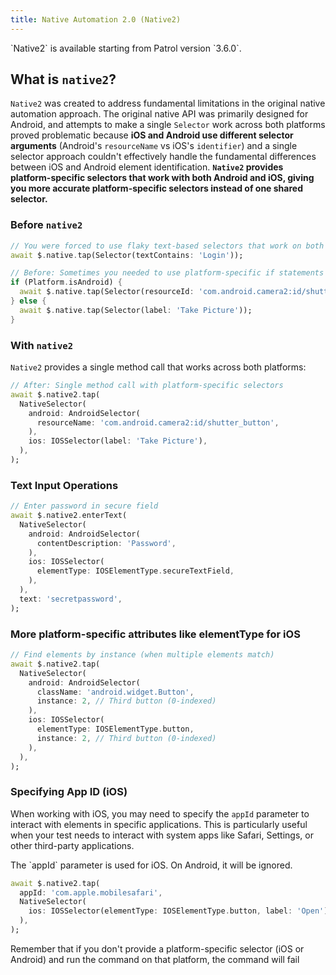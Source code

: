 ```yaml
---
title: Native Automation 2.0 (Native2)
---
```


<Info>
`Native2` is available starting from Patrol version `3.6.0`.
</Info>

## What is `native2`?

`Native2` was created to address fundamental limitations in the original native automation approach. The original native API was primarily designed for Android, and attempts to make a single `Selector` work across both
platforms proved problematic because **iOS and Android use different selector arguments** (Android's `resourceName` vs iOS's `identifier`) and a single selector approach couldn't effectively handle the fundamental differences
between iOS and Android element identification. **`Native2` provides platform-specific selectors that work with both Android and iOS, giving you more accurate platform-specific selectors instead of one shared selector.**


### Before `native2`

```dart
// You were forced to use flaky text-based selectors that work on both platforms
await $.native.tap(Selector(textContains: 'Login'));
```

```dart
// Before: Sometimes you needed to use platform-specific if statements in your test code.
if (Platform.isAndroid) {
  await $.native.tap(Selector(resourceId: 'com.android.camera2:id/shutter_button'));
} else {
  await $.native.tap(Selector(label: 'Take Picture'));
}
```

### With `native2`

`Native2` provides a single method call that works across both platforms:

```dart
// After: Single method call with platform-specific selectors
await $.native2.tap(
  NativeSelector(
    android: AndroidSelector(
      resourceName: 'com.android.camera2:id/shutter_button',
    ),
    ios: IOSSelector(label: 'Take Picture'),
  ),
);
```

### Text Input Operations

```dart
// Enter password in secure field
await $.native2.enterText(
  NativeSelector(
    android: AndroidSelector(
      contentDescription: 'Password',
    ),
    ios: IOSSelector(
      elementType: IOSElementType.secureTextField,
    ),
  ),
  text: 'secretpassword',
);
```

### More platform-specific attributes like elementType for iOS

```dart
// Find elements by instance (when multiple elements match)
await $.native2.tap(
  NativeSelector(
    android: AndroidSelector(
      className: 'android.widget.Button',
      instance: 2, // Third button (0-indexed)
    ),
    ios: IOSSelector(
      elementType: IOSElementType.button,
      instance: 2, // Third button (0-indexed)
    ),
  ),
);
```

### Specifying App ID (iOS)

When working with iOS, you may need to specify the `appId` parameter to interact with elements in specific applications. This is particularly useful when your test needs to interact with system apps like Safari, Settings, or other third-party applications.

<Info>
The `appId` parameter is used for iOS. On Android, it will be ignored.
</Info>

```dart
await $.native2.tap(
  appId: 'com.apple.mobilesafari',
  NativeSelector(
    ios: IOSSelector(elementType: IOSElementType.button, label: 'Open'),
  ),
);
```

<Info>
Remember that if you don't provide a platform-specific selector (iOS or Android) and run the command on that platform, the command will fail
</Info>
